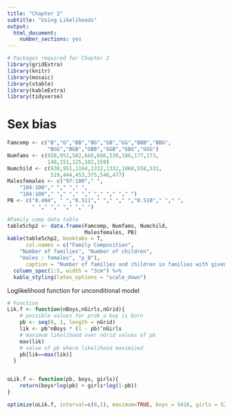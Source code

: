 ```yaml
---
title: "Chapter 2"
subtitle: "Using Likelihoods"
output: 
  html_document:
    number_sections: yes
---
```


```r
# Packages required for Chapter 2
library(gridExtra)
library(knitr)
library(mosaic)
library(xtable)
library(kableExtra)
library(tidyverse)
```


# Sex bias

```r
Famcomp <- c("B","G","BB","BG","GB","GG","BBB","BBG",
             "BGG","BGB","GBB","GGB","GBG","GGG")
Numfams <- c(930,951,582,666,666,530,186,177,173,
             148,151,125,182,159)
Numchild <- c(930,951,1164,1332,1332,1060,558,531,
              519,444,453,375,546,477)
Malesfemales <- c("97:100"," ",
    "104:100"," "," "," ",
    "104:100"," "," "," "," "," "," "," ")
PB <- c("0.494", " ","0.511"," "," "," ","0.510"," "," ",
        " "," "," "," "," ")
```
    
```r
#Family comp data table
table5chp2 <- data.frame(Famcomp, Numfams, Numchild, 
                         Malesfemales, PB)
kable(table5chp2, booktabs = T, 
      col.names = c("Family Composition",
    "Number of families", "Number of children",
    "males : females", "p_B"),
      caption = "Number of families and children in families with given composition in NLSY data. Sex ratio and proportion males are given by family size.") %>% 
  column_spec(1:5, width = "3cm") %>% 
  kable_styling(latex_options = "scale_down")
```


Loglikelihood function for unconditional model

```r
# Function
Lik.f <- function(nBoys,nGirls,nGrid){
    # possible values for prob a boy is born
    pb <- seq(0, 1, length = nGrid)   
    lik <- pb^nBoys * (1 - pb)^nGirls
    # maximum likelihood over nGrid values of pb
    max(lik)             
    # value of pb where likelihood maximized
    pb[lik==max(lik)]    
  }


oLik.f <- function(pb, boys, girls){
    return(boys*log(pb) + girls*log(1-pb))
}

optimize(oLik.f, interval=c(0,1), maximum=TRUE, boys = 5416, girls = 5256)
```




